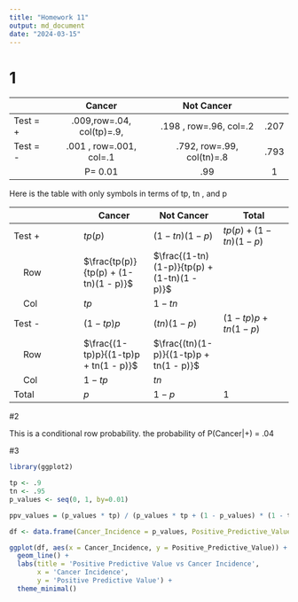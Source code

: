 ```yaml
---
title: "Homework 11"
output: md_document
date: "2024-03-15"
---
```


# 1

|          |          Cancer           |        Not Cancer         |      |
|:---------|:-------------------------:|:-------------------------:|:----:|
| Test = + | .009,row=.04, col(tp)=.9, |  .198 , row=.96, col=.2   | .207 |
| Test = - |  .001 , row=.001, col=.1  | .792, row=.99, col(tn)=.8 | .793 |
|          |          P= 0.01          |            .99            |  1   |

Here is the table with only symbols in terms of tp, tn , and p

|         | Cancer                                | Not Cancer                                  | Total                   |
|------------------|------------------|------------------|------------------|
| Test +  | $tp(p)$                               | $(1-tn)(1-p)$                               | $tp(p) + (1-tn)(1 - p)$ |
|     Row | $\frac{tp(p)}{tp(p) + (1-tn)(1 - p)}$ | $\frac{(1-tn)(1-p)}{tp(p) + (1-tn)(1 - p)}$ |                         |
|     Col | $tp$                                  | $1-tn$                                      |                         |
| Test -  | $(1-tp)p$                             | $(tn)(1-p)$                                 | $(1-tp)p + tn(1 - p)$   |
|     Row | $\frac{(1-tp)p}{(1-tp)p + tn(1 - p)}$ | $\frac{(tn)(1-p)}{(1-tp)p + tn(1 - p)}$     |                         |
|     Col | $1-tp$                                | $tn$                                        |                         |
| Total   | $p$                                   | $1-p$                                       | $1$                     |

#2

This is a conditional row probability. the probability of P(Cancer\|+) = .04

#3

```r

library(ggplot2)

tp <- .9 
tn <- .95
p_values <- seq(0, 1, by=0.01)

ppv_values = (p_values * tp) / (p_values * tp + (1 - p_values) * (1 - tn))

df <- data.frame(Cancer_Incidence = p_values, Positive_Predictive_Value = ppv_values)

ggplot(df, aes(x = Cancer_Incidence, y = Positive_Predictive_Value)) +
  geom_line() +
  labs(title = 'Positive Predictive Value vs Cancer Incidence',
       x = 'Cancer Incidence',
       y = 'Positive Predictive Value') +
  theme_minimal()
```
